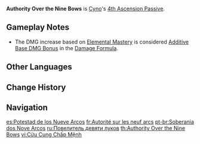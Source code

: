{{Talent Infobox
|image         = Talent Authority Over the Nine Bows.png
|character     = Cyno
|type          = 4th Ascension Passive
|info          = Cyno's DMG values will be increased based on his [[Elemental Mastery]] as follows:<ul><li>Pactsworn Pathclearer's Normal Attack DMG is increased by 150% of his Elemental Mastery.</li><li>Duststalker Bolt DMG from his Passive Talent [[Featherfall Judgment]] is increased by 250% of his Elemental Mastery.</li></ul>
|scale_att1    = Elemental Mastery
|utility1      = Additive Base DMG Bonus
|utility2      = Normal Attack DMG Increase
}}
'''Authority Over the Nine Bows''' is [[Cyno]]'s [[4th Ascension Passive]].

==Gameplay Notes==
* The DMG increase based on [[Elemental Mastery]] is considered [[Additive Base DMG Bonus]] in the [[Damage#General Damage Formula|Damage Formula]].

==Other Languages==
{{Other Languages
|en      = Authority Over the Nine Bows
|zhs     = 九弓的执命
|zhs_rm  = Jiǔgōng de Zhímìng
|zht     = 九弓的執命
|zht_rm  = Jiǔgōng de Zhímìng
|zh_tl   = 
|ja      = 九弓の権能
|ja_rm   = Kyuukyuu no Kennou{{Assumed}}
|ja_tl   = Authority of the Nine Bows
|ko      = 아홉 개 활의 통치자
|ko_rm   = Ahop Gae Hwal-ui Tongchija
|ko_tl   = Ruler of the Nine Bows
|es      = Potestad de los Nueve Arcos
|es_tl   = Power of the Nine Bows
|fr      = Autorité sur les neuf arcs
|fr_tl   = Authority Over the Nine Bows
|ru      = Повелитель девяти луков
|ru_tl   = Sovereign of the Nine Bows
|th      = Authority Over the Nine Bows
|vi      = Cửu Cung Chấp Mệnh
|vi_tl   = 
|de      = Autorität der neun Bögen
|de_tl   = Authority of the Nine Bows
|id      = Authority Over the Nine Bows
|pt      = Soberania dos Nove Arcos
|pt_tl   = Sovereignty of the Nine Bows
|tr      = Dokuz Okun Hakimi
|tr_tl   = Judge of the Night Arrows
|it      = Autorità sui nove archi
|it_tl   = Authority Over the Nine Bows
}}

==Change History==
{{Change History|3.1}}

==Navigation==
{{Talent Navbox|Cyno}}

[[es:Potestad de los Nueve Arcos]]
[[fr:Autorité sur les neuf arcs]]
[[pt-br:Soberania dos Nove Arcos]]
[[ru:Повелитель девяти луков]]
[[th:Authority Over the Nine Bows]]
[[vi:Cửu Cung Chấp Mệnh]]